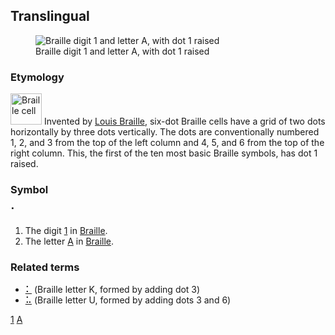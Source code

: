 {{see|1|A}}
==Translingual==
[[Image:Braille A1.svg|thumb|Braille digit 1 and letter A, with dot 1 raised]]

===Etymology===
[[Image:Braille cell.svg|50px|left|Braille cell]]
Invented by [[w:Louis Braille|Louis Braille]], six-dot Braille cells have a grid of two dots horizontally by three dots vertically.  The dots are conventionally numbered 1, 2, and 3 from the top of the left column and 4, 5, and 6 from the top of the right column.  This, the first of the ten most basic Braille symbols, has dot 1 raised.

===Symbol===
'''⠁'''

# The digit [[1]] in [[Braille]].
# The letter [[A]] in [[Braille]].

===Related terms===
* [[⠅]] (Braille letter K, formed by adding dot 3)
* [[⠥]] (Braille letter U, formed by adding dots 3 and 6)

[[Category:Braille digits|1]]
[[Category:Braille letters|A]]